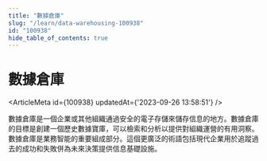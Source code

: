 ```yaml
---
title: "數據倉庫"
slug: "/learn/data-warehousing-100938"
id: "100938"
hide_table_of_contents: true
---
```



# 數據倉庫

<ArticleMeta id={100938} updatedAt={'2023-09-26 13:58:51'} />
<div className='border-solid border-b border-t-0 my-4 border-[var(--ifm-color-gray-300)]' />

數據倉庫是一個企業或其他組織通過安全的電子存儲來儲存信息的地方。數據倉庫的目標是創建一個歷史數據寶庫，可以檢索和分析以提供對組織運營的有用洞察。數據倉庫是業務智能的重要組成部分。這個更廣泛的術語包括現代企業用於追蹤過去的成功和失敗併為未來決策提供信息基礎設施。
